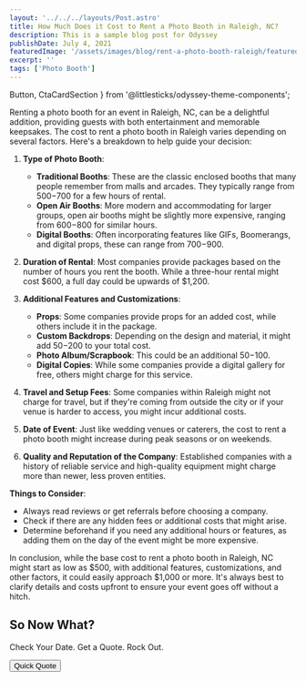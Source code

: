 ```yaml
---
layout: '../../../layouts/Post.astro'
title: How Much Does it Cost to Rent a Photo Booth in Raleigh, NC?
description: This is a sample blog post for Odyssey
publishDate: July 4, 2021
featuredImage: '/assets/images/blog/rent-a-photo-booth-raleigh/featured.jpg'
excerpt: ''
tags: ['Photo Booth']
---
```

  Button,
  CtaCardSection
} from '@littlesticks/odyssey-theme-components';

Renting a photo booth for an event in Raleigh, NC, can be a delightful addition, providing guests with both entertainment and memorable keepsakes. The cost to rent a photo booth in Raleigh varies depending on several factors. Here's a breakdown to help guide your decision:

1. **Type of Photo Booth**: 
    - **Traditional Booths**: These are the classic enclosed booths that many people remember from malls and arcades. They typically range from $500-$700 for a few hours of rental.
    - **Open Air Booths**: More modern and accommodating for larger groups, open air booths might be slightly more expensive, ranging from $600-$800 for similar hours.
    - **Digital Booths**: Often incorporating features like GIFs, Boomerangs, and digital props, these can range from $700-$900.

2. **Duration of Rental**: Most companies provide packages based on the number of hours you rent the booth. While a three-hour rental might cost $600, a full day could be upwards of $1,200.

3. **Additional Features and Customizations**:
    - **Props**: Some companies provide props for an added cost, while others include it in the package.
    - **Custom Backdrops**: Depending on the design and material, it might add $50-$200 to your total cost.
    - **Photo Album/Scrapbook**: This could be an additional $50-$100.
    - **Digital Copies**: While some companies provide a digital gallery for free, others might charge for this service.

4. **Travel and Setup Fees**: Some companies within Raleigh might not charge for travel, but if they're coming from outside the city or if your venue is harder to access, you might incur additional costs.

5. **Date of Event**: Just like wedding venues or caterers, the cost to rent a photo booth might increase during peak seasons or on weekends.

6. **Quality and Reputation of the Company**: Established companies with a history of reliable service and high-quality equipment might charge more than newer, less proven entities.

**Things to Consider**:
- Always read reviews or get referrals before choosing a company.
- Check if there are any hidden fees or additional costs that might arise.
- Determine beforehand if you need any additional hours or features, as adding them on the day of the event might be more expensive.

In conclusion, while the base cost to rent a photo booth in Raleigh, NC might start as low as $500, with additional features, customizations, and other factors, it could easily approach $1,000 or more. It's always best to clarify details and costs upfront to ensure your event goes off without a hitch.

<CtaCardSection background="var(--theme-surface-1)" color="var(--theme-on-surface-2)">
    <h2>So Now What?</h2>
    <p>Check Your Date. Get a Quote. Rock Out.</p>
    <Button href="/quote" customIcon>
    Quick Quote
    <Fragment slot="icon">
      <Icon name="ic:baseline-chevron-right"/>
    </Fragment>
    </Button>
</CtaCardSection>